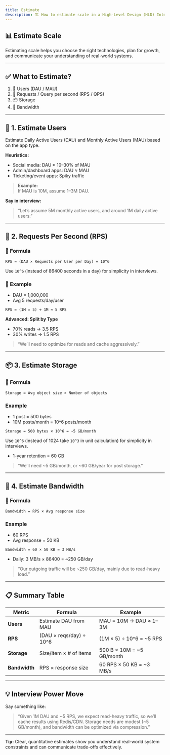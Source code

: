 ```yaml
---
title: Estimate
description: 🏗️ How to estimate scale in a High-Level Design (HLD) Interview?
---
```


## 📊 Estimate Scale

Estimating scale helps you choose the right technologies, plan for growth, and communicate your understanding of real-world systems.

---

## ✅ What to Estimate?

1. 👥 Users (DAU / MAU)
2. 🔄 Requests / Query per second (RPS / QPS)
3. 📦 Storage
4. 🧮 Bandwidth

---

## 👥 1. Estimate Users

Estimate Daily Active Users (DAU) and Monthly Active Users (MAU) based on the app type.

**Heuristics:**
- Social media: DAU ≈ 10–30% of MAU
- Admin/dashboard apps: DAU ≈ MAU
- Ticketing/event apps: Spiky traffic

> **Example:**  
> If MAU is 10M, assume 1–3M DAU.

**Say in interview:**
> “Let’s assume 5M monthly active users, and around 1M daily active users.”

---

## 🔄 2. Requests Per Second (RPS)

### 🎯 Formula

```
RPS ≈ (DAU × Requests per User per Day) ÷ 10^6
```

Use `10^6` (instead of 86400 seconds in a day) for simplicity in interviews.

### 🧠 Example

- DAU = 1,000,000
- Avg 5 requests/day/user

```
RPS = (1M × 5) ÷ 1M ≈ 5 RPS
```

**Advanced: Split by Type**
- 70% reads → 3.5 RPS
- 30% writes → 1.5 RPS

> “We’ll need to optimize for reads and cache aggressively.”

---

## 📦 3. Estimate Storage

### 🎯 Formula

```
Storage = Avg object size × Number of objects
```

### Example

- 1 post = 500 bytes
- 10M posts/month = 10^6 posts/month

```
Storage = 500 bytes × 10^6 = ~5 GB/month
```

Use `10^6` (instead of 1024 take `10^3` in unit calculation) for simplicity in interviews.

- 1-year retention = 60 GB

> “We’ll need ~5 GB/month, or ~60 GB/year for post storage.”

---

## 🧮 4. Estimate Bandwidth

### 🎯 Formula

```
Bandwidth = RPS × Avg response size
```

### Example

- 60 RPS
- Avg response = 50 KB

```
Bandwidth = 60 × 50 KB = 3 MB/s
```

- Daily: 3 MB/s × 86400 = ~250 GB/day

> “Our outgoing traffic will be ~250 GB/day, mainly due to read-heavy load.”

---

## 📋 Summary Table

| Metric        | Formula                        | Example                        |
|---------------|-------------------------------|--------------------------------|
| **Users**     | Estimate DAU from MAU         | MAU = 10M → DAU ≈ 1–3M         |
| **RPS**       | (DAU × reqs/day) ÷ 10^6       | (1M × 5) ÷ 10^6 = ~5 RPS       |
| **Storage**   | Size/item × # of items        | 500 B × 10M = ~5 GB/month      |
| **Bandwidth** | RPS × response size           | 60 RPS × 50 KB = ~3 MB/s       |

---

## 💡 Interview Power Move

Say something like:

> “Given 1M DAU and ~5 RPS, we expect read-heavy traffic, so we’ll cache results using Redis/CDN. Storage needs are modest (~5 GB/month), and bandwidth can be optimized via compression.”

---

**Tip:** Clear, quantitative estimates show you understand real-world system constraints and can communicate trade-offs effectively.